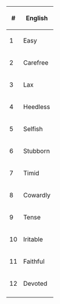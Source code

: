 {|
|-
!#
!English
|-
|1
|Easy
|-
|2
|Carefree
|-
|3
|Lax
|-
|4
|Heedless
|-
|5
|Selfish
|-
|6
|Stubborn
|-
|7
|Timid
|-
|8
|Cowardly
|-
|9
|Tense
|-
|10
|Iritable
|-
|11
|Faithful
|-
|12
|Devoted
|-
|}